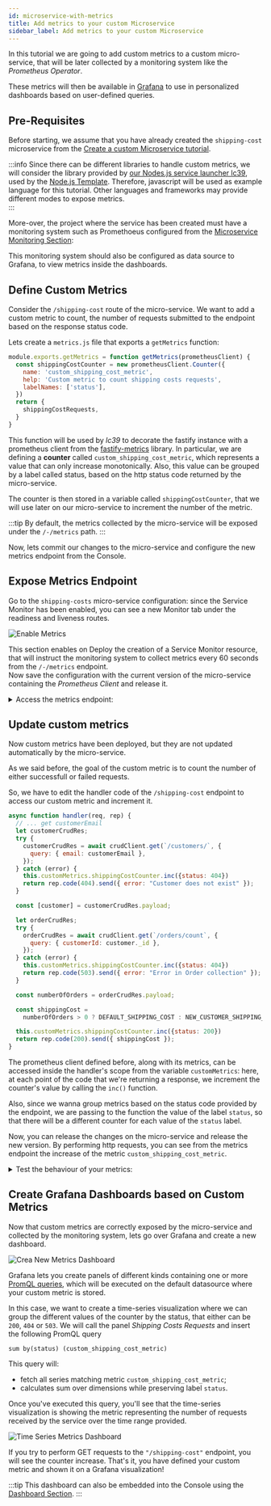 ```yaml
---
id: microservice-with-metrics
title: Add metrics to your custom Microservice
sidebar_label: Add metrics to your custom Microservice
---
```



In this tutorial we are going to add custom metrics to a custom micro-service, that will be later collected by a monitoring system like the _Prometheus Operator_. 

These metrics will then be available in [Grafana](/docs/paas/grafana.md) to use in personalized dashboards based on user-defined queries.

## Pre-Requisites

Before starting, we assume that you have already created the `shipping-cost` microservice from the [Create a custom Microservice tutorial](create-a-custom-microservice.mdx).

:::info
Since there can be different libraries to handle custom metrics, we will consider the library provided by [our Nodes.js service launcher lc39](https://github.com/mia-platform/lc39/blob/master/docs/main-entrypoint.md#prometheus-metrics), used by the [Node.js Template](https://github.com/mia-platform-marketplace/Node.js-Custom-Plugin-Template/).
Therefore, javascript will be used as example language for this tutorial. Other languages and frameworks may provide different modes to expose metrics.  
:::

More-over, the project where the service has been created must have a monitoring system such as Promethoeus configured from the [Microservice Monitoring Section](/docs/development_suite/api-console/api-design/microservice-monitoring.md):

This monitoring system should also be configured as data source to Grafana, to view metrics inside the dashboards.

## Define Custom Metrics

Consider the `/shipping-cost` route of the micro-service. We want to add a custom metric to count, the number of requests submitted to the endpoint based on the response status code.

Lets create a `metrics.js` file that exports a `getMetrics` function: 

```js title=/metrics.js
module.exports.getMetrics = function getMetrics(prometheusClient) {
  const shippingCostCounter = new prometheusClient.Counter({
    name: 'custom_shipping_cost_metric',
    help: 'Custom metric to count shipping costs requests',
    labelNames: ['status'],
  })
  return {
    shippingCostRequests,
  }
}
```

This function will be used by _lc39_ to decorate the fastify instance with a prometheus client from the [fastify-metrics](https://github.com/SkeLLLa/fastify-metrics) library. 
In particular, we are defining a **counter** called `custom_shipping_cost_metric`, which represents a value that can only increase monotonically. Also, this value can be grouped by a label called status, based on the http status code returned by the micro-service.

The counter is then stored in a variable called `shippingCostCounter`, that we will use later on our micro-service to increment the number of the metric.

:::tip
By default, the metrics collected by the micro-service will be exposed under the `/-/metrics` path.
:::

Now, lets commit our changes to the micro-service and configure the new metrics endpoint from the Console.

## Expose Metrics Endpoint

Go to the `shipping-costs` micro-service configuration: since the Service Monitor has been enabled, you can see a new Monitor tab under the readiness and liveness routes.

![Enable Metrics](img/enable-metrics.png)

This section enables on Deploy the creation of a Service Monitor resource, that will instruct the monitoring system to collect metrics every 60 seconds from the `/-/metrics` endpoint.  
Now save the configuration with the current version of the micro-service containing the _Prometheus Client_ and release it.

<details><summary>Access the metrics endpoint:</summary>
<p>

If you have a direct access with `kubectl` to the environment you have deployed your application, try to access locally the `shipping-cost` micro-service using port-forwarding on port 3000

```bash
kubectl port-forward svc/shipping-cost 3000:80
```

Now let's make the following http request to the service using curl:

```bash
curl localhost:3000/-/metrics
```

You should receive a `text/plain` content type having a structure like this:


```
# HELP custom_shipping_cost_metric mia platform plugin custom metric
# TYPE custom_shipping_cost_metric counter Custom metric to count shipping costs requests
custom_shipping_cost_metric = 0
```
</p>
</details>

## Update custom metrics

Now custom metrics have been deployed, but they are not updated automatically by the micro-service. 

As we said before, the goal of the custom metric is to count the number of either successfull or failed requests.

So, we have to edit the handler code of the `/shipping-cost` endpoint to access our custom metric and increment it.

```js title=/handlers/getShippingCost.js {9,21,30}
async function handler(req, rep) {
  // ... get customerEmail 
  let customerCrudRes;
  try {
    customerCrudRes = await crudClient.get(`/customers/`, {
      query: { email: customerEmail },
    });
  } catch (error) {
    this.customMetrics.shippingCostCounter.inc({status: 404})
    return rep.code(404).send({ error: "Customer does not exist" });
  }

  const [customer] = customerCrudRes.payload;

  let orderCrudRes;
  try {
    orderCrudRes = await crudClient.get(`/orders/count`, {
      query: { customerId: customer._id },
    });
  } catch (error) {
    this.customMetrics.shippingCostCounter.inc({status: 404})
    return rep.code(503).send({ error: "Error in Order collection" });
  }

  const numberOfOrders = orderCrudRes.payload;

  const shippingCost =
    numberOfOrders > 0 ? DEFAULT_SHIPPING_COST : NEW_CUSTOMER_SHIPPING_COST;

  this.customMetrics.shippingCostCounter.inc({status: 200})
  return rep.code(200).send({ shippingCost });
}
```

The prometheus client defined before, along with its metrics, can be accessed inside the handler's scope from the variable `customMetrics`: here, at each point of the code that we're returning a response, we increment the counter's value by calling the `inc()` function.

Also, since we wanna group metrics based on the status code provided by the endpoint, we are passing to the function the value of the label `status`, so that there will be a different counter for each value of the `status` label.    

Now, you can release the changes on the micro-service and release the new version. By performing http requests, you can see from the metrics endpoint the increase of the metric `custom_shipping_cost_metric`.

<details><summary>Test the behaviour of your metrics:</summary>
<p>

Metrics can be tested also by using TDD! Let's take the `shipping-cost` unit test written during the previous tutorial and add an additional assert for the metrics response.

```js title=test/index.test.js {22-25,27}
  t.test("Default customer shipping cost", async (t) => {
    const NEW_CUSTOMER_SHIPPING_COST = 5.99;
    const DEFAULT_SHIPPING_COST = 10;
    const CRUD_BASE_URL = "http://crud-service";
    const getCustomerScope = nock(CRUD_BASE_URL)
      .get(`/customers/`)
      .query({ email: mockedCustomer.email })
      .reply(200, [mockedCustomer]);

    const getOrderScope = nock(CRUD_BASE_URL)
      .get(`/orders/count`)
      .query({ customerId: mockedCustomer._id })
      .reply(200, 1);

    const response = await fastify.inject({
      method: "GET",
      url: "/shipping-cost",
      query: {
        customerEmail: mockedCustomer.email,
      },
    });
    const metricsResponse = await fastify.inject({
      method: "GET",
      url: "/-/metrics"
    });
    // ... endpoint response asserts
    const counter = getCounter(metricsResponse.payload) // extract counter value from metricsResponse
    t.strictSame(counter, 1);
  });
```
Since the response of the `/-/metrics` endpoint is of content type `text/plain`, you have to parse the metric line, for example with a `getCounter`utility function.
There are several libraries that parse the content of prometheus metrics, such as [parse-prometheus-text-format](https://github.com/yunyu/parse-prometheus-text-format).
</p>
</details>

## Create Grafana Dashboards based on Custom Metrics

Now that custom metrics are correctly exposed by the micro-service and collected by the monitoring system, lets go over Grafana and create a new dashboard.

![Crea New Metrics Dashboard](img/metrics-new-dashboard.png)

Grafana lets you create panels of different kinds containing one or more [PromQL queries](https://prometheus.io/docs/prometheus/latest/querying/basics/), which will be executed on the default datasource where your custom metric is stored.

In this case, we want to create a time-series visualization where we can group the different values of the counter by the status, that either can be `200`, `404` or `503`. We will call the panel _Shipping Costs Requests_ and insert the following PromQL query

```promql
sum by(status) (custom_shipping_cost_metric)
```

This query will:

* fetch all series matching metric `custom_shipping_cost_metric`;
* calculates sum over dimensions while preserving label `status`.

Once you've executed this query, you'll see that the time-series visualization is showing the metric representing the number of requests received by the service over the time range provided. 

![Time Series Metrics Dashboard](img/metrics-dashboard.png)

If you try to perform GET requests to the `"/shipping-cost"` endpoint, you will see the counter increase. That's it, you have defined your custom metric and shown it on a Grafana visualization! 

:::tip
This dashboard can also be embedded into the Console using the [Dashboard Section](docs/development_suite/monitoring/dashboard).
:::